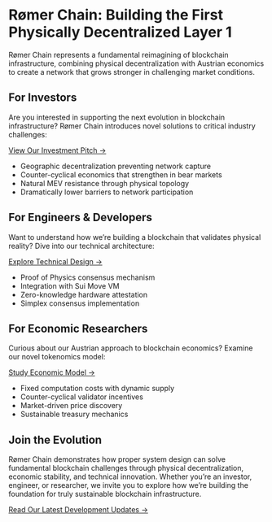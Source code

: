 # Rømer Chain: Building the First Physically Decentralized Layer 1

Rømer Chain represents a fundamental reimagining of blockchain infrastructure, combining physical decentralization with Austrian economics to create a network that grows stronger in challenging market conditions.

## For Investors

Are you interested in supporting the next evolution in blockchain infrastructure? Rømer Chain introduces novel solutions to critical industry challenges:

[View Our Investment Pitch →](./pitch/index.qmd)

- Geographic decentralization preventing network capture
- Counter-cyclical economics that strengthen in bear markets  
- Natural MEV resistance through physical topology
- Dramatically lower barriers to network participation

## For Engineers & Developers 

Want to understand how we're building a blockchain that validates physical reality? Dive into our technical architecture:

[Explore Technical Design →](./technical/index.qmd)

- Proof of Physics consensus mechanism
- Integration with Sui Move VM
- Zero-knowledge hardware attestation
- Simplex consensus implementation

## For Economic Researchers

Curious about our Austrian approach to blockchain economics? Examine our novel tokenomics model:

[Study Economic Model →](./economics/index.qmd)

- Fixed computation costs with dynamic supply
- Counter-cyclical validator incentives
- Market-driven price discovery
- Sustainable treasury mechanics

## Join the Evolution

Rømer Chain demonstrates how proper system design can solve fundamental blockchain challenges through physical decentralization, economic stability, and technical innovation. Whether you're an investor, engineer, or researcher, we invite you to explore how we're building the foundation for truly sustainable blockchain infrastructure.

[Read Our Latest Development Updates →](./blog/index.qmd)